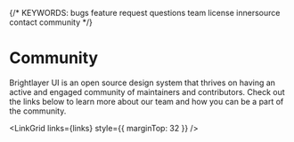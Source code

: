 
{/* KEYWORDS: bugs feature request questions team license innersource contact community */}

# Community

Brightlayer UI is an open source design system that thrives on having an active and engaged community of maintainers and contributors. Check out the links below to learn more about our team and how you can be a part of the community.

<LinkGrid links={links} style={{ marginTop: 32 }} />
